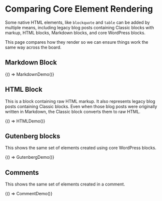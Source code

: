 
<Meta title="Vendor/WordPress/Core Element Comparison" />

# Comparing Core Element Rendering

Some native HTML elements, like `blockquote` and `table` can be added by multiple means, including legacy blog posts containing Classic blocks with markup, HTML blocks, Markdown blocks, and core WordPress blocks.

This page compares how they render so we can ensure things work the same way across the board.

## Markdown Block

<Canvas>
  <Story name="Markdown">{() => MarkdownDemo()}</Story>
</Canvas>

## HTML Block

This is a block containing raw HTML markup. It also represents legacy blog posts containing Classic blocks. Even when those blog posts were originally written in Markdown, the Classic block converts them to raw HTML.

<Canvas>
  <Story name="HTML">{() => HTMLDemo()}</Story>
</Canvas>

## Gutenberg blocks

This shows the same set of elements created using core WordPress blocks.

<Canvas>
  <Story name="Gutenberg">{() => GutenbergDemo()}</Story>
</Canvas>

## Comments

This shows the same set of elements created in a comment.

<Canvas>
  <Story name="Comments">{() => CommentDemo()}</Story>
</Canvas>
